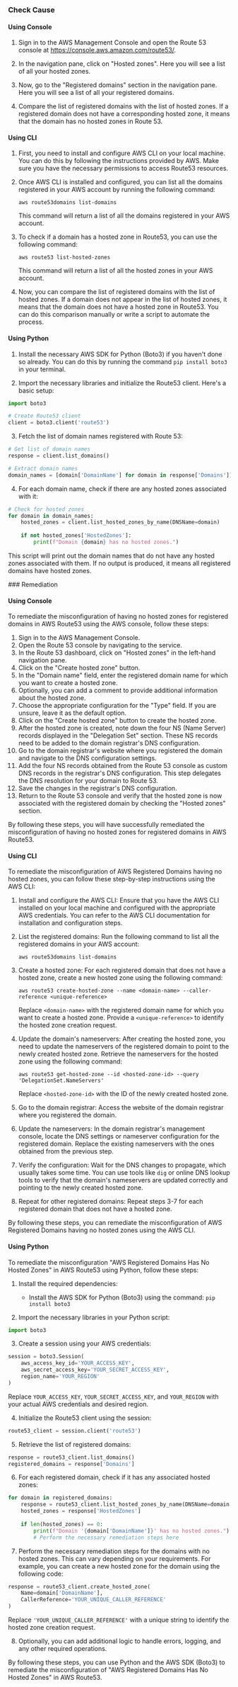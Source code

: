 

<Tabs><Tab title='Cause'>
### Check Cause

#### Using Console

1. Sign in to the AWS Management Console and open the Route 53 console at https://console.aws.amazon.com/route53/.
   
2. In the navigation pane, click on "Hosted zones". Here you will see a list of all your hosted zones.

3. Now, go to the "Registered domains" section in the navigation pane. Here you will see a list of all your registered domains.

4. Compare the list of registered domains with the list of hosted zones. If a registered domain does not have a corresponding hosted zone, it means that the domain has no hosted zones in Route 53.

#### Using CLI

1. First, you need to install and configure AWS CLI on your local machine. You can do this by following the instructions provided by AWS. Make sure you have the necessary permissions to access Route53 resources.

2. Once AWS CLI is installed and configured, you can list all the domains registered in your AWS account by running the following command:

   ```
   aws route53domains list-domains
   ```
   This command will return a list of all the domains registered in your AWS account.

3. To check if a domain has a hosted zone in Route53, you can use the following command:

   ```
   aws route53 list-hosted-zones
   ```
   This command will return a list of all the hosted zones in your AWS account.

4. Now, you can compare the list of registered domains with the list of hosted zones. If a domain does not appear in the list of hosted zones, it means that the domain does not have a hosted zone in Route53. You can do this comparison manually or write a script to automate the process.

#### Using Python

1. Install the necessary AWS SDK for Python (Boto3) if you haven't done so already. You can do this by running the command `pip install boto3` in your terminal.

2. Import the necessary libraries and initialize the Route53 client. Here's a basic setup:

```python
import boto3

# Create Route53 client
client = boto3.client('route53')
```

3. Fetch the list of domain names registered with Route 53:

```python
# Get list of domain names
response = client.list_domains()

# Extract domain names
domain_names = [domain['DomainName'] for domain in response['Domains']]
```

4. For each domain name, check if there are any hosted zones associated with it:

```python
# Check for hosted zones
for domain in domain_names:
    hosted_zones = client.list_hosted_zones_by_name(DNSName=domain)
    
    if not hosted_zones['HostedZones']:
        print(f"Domain {domain} has no hosted zones.")
```

This script will print out the domain names that do not have any hosted zones associated with them. If no output is produced, it means all registered domains have hosted zones.

</Tab>

<Tab title='Remediation'>
### Remediation

#### Using Console

To remediate the misconfiguration of having no hosted zones for registered domains in AWS Route53 using the AWS console, follow these steps:

1. Sign in to the AWS Management Console.
2. Open the Route 53 console by navigating to the service.
3. In the Route 53 dashboard, click on "Hosted zones" in the left-hand navigation pane.
4. Click on the "Create hosted zone" button.
5. In the "Domain name" field, enter the registered domain name for which you want to create a hosted zone.
6. Optionally, you can add a comment to provide additional information about the hosted zone.
7. Choose the appropriate configuration for the "Type" field. If you are unsure, leave it as the default option.
8. Click on the "Create hosted zone" button to create the hosted zone.
9. After the hosted zone is created, note down the four NS (Name Server) records displayed in the "Delegation Set" section. These NS records need to be added to the domain registrar's DNS configuration.
10. Go to the domain registrar's website where you registered the domain and navigate to the DNS configuration settings.
11. Add the four NS records obtained from the Route 53 console as custom DNS records in the registrar's DNS configuration. This step delegates the DNS resolution for your domain to Route 53.
12. Save the changes in the registrar's DNS configuration.
13. Return to the Route 53 console and verify that the hosted zone is now associated with the registered domain by checking the "Hosted zones" section.

By following these steps, you will have successfully remediated the misconfiguration of having no hosted zones for registered domains in AWS Route53.

#### Using CLI

To remediate the misconfiguration of AWS Registered Domains having no hosted zones, you can follow these step-by-step instructions using the AWS CLI:

1. Install and configure the AWS CLI: Ensure that you have the AWS CLI installed on your local machine and configured with the appropriate AWS credentials. You can refer to the AWS CLI documentation for installation and configuration steps.

2. List the registered domains: Run the following command to list all the registered domains in your AWS account:
   ```
   aws route53domains list-domains
   ```

3. Create a hosted zone: For each registered domain that does not have a hosted zone, create a new hosted zone using the following command:
   ```
   aws route53 create-hosted-zone --name <domain-name> --caller-reference <unique-reference>
   ```
   Replace `<domain-name>` with the registered domain name for which you want to create a hosted zone. Provide a `<unique-reference>` to identify the hosted zone creation request.

4. Update the domain's nameservers: After creating the hosted zone, you need to update the nameservers of the registered domain to point to the newly created hosted zone. Retrieve the nameservers for the hosted zone using the following command:
   ```
   aws route53 get-hosted-zone --id <hosted-zone-id> --query 'DelegationSet.NameServers'
   ```
   Replace `<hosted-zone-id>` with the ID of the newly created hosted zone.

5. Go to the domain registrar: Access the website of the domain registrar where you registered the domain.

6. Update the nameservers: In the domain registrar's management console, locate the DNS settings or nameserver configuration for the registered domain. Replace the existing nameservers with the ones obtained from the previous step.

7. Verify the configuration: Wait for the DNS changes to propagate, which usually takes some time. You can use tools like `dig` or online DNS lookup tools to verify that the domain's nameservers are updated correctly and pointing to the newly created hosted zone.

8. Repeat for other registered domains: Repeat steps 3-7 for each registered domain that does not have a hosted zone.

By following these steps, you can remediate the misconfiguration of AWS Registered Domains having no hosted zones using the AWS CLI.

#### Using Python

To remediate the misconfiguration "AWS Registered Domains Has No Hosted Zones" in AWS Route53 using Python, follow these steps:

1. Install the required dependencies:
   - Install the AWS SDK for Python (Boto3) using the command: `pip install boto3`

2. Import the necessary libraries in your Python script:
```python
import boto3
```

3. Create a session using your AWS credentials:
```python
session = boto3.Session(
    aws_access_key_id='YOUR_ACCESS_KEY',
    aws_secret_access_key='YOUR_SECRET_ACCESS_KEY',
    region_name='YOUR_REGION'
)
```
Replace `YOUR_ACCESS_KEY`, `YOUR_SECRET_ACCESS_KEY`, and `YOUR_REGION` with your actual AWS credentials and desired region.

4. Initialize the Route53 client using the session:
```python
route53_client = session.client('route53')
```

5. Retrieve the list of registered domains:
```python
response = route53_client.list_domains()
registered_domains = response['Domains']
```

6. For each registered domain, check if it has any associated hosted zones:
```python
for domain in registered_domains:
    response = route53_client.list_hosted_zones_by_name(DNSName=domain['DomainName'])
    hosted_zones = response['HostedZones']
    
    if len(hosted_zones) == 0:
        print(f"Domain '{domain['DomainName']}' has no hosted zones.")
        # Perform the necessary remediation steps here
```

7. Perform the necessary remediation steps for the domains with no hosted zones. This can vary depending on your requirements. For example, you can create a new hosted zone for the domain using the following code:
```python
response = route53_client.create_hosted_zone(
    Name=domain['DomainName'],
    CallerReference='YOUR_UNIQUE_CALLER_REFERENCE'
)
```
Replace `'YOUR_UNIQUE_CALLER_REFERENCE'` with a unique string to identify the hosted zone creation request.

8. Optionally, you can add additional logic to handle errors, logging, and any other required operations.

By following these steps, you can use Python and the AWS SDK (Boto3) to remediate the misconfiguration of "AWS Registered Domains Has No Hosted Zones" in AWS Route53.


</Tab>
</Tabs>